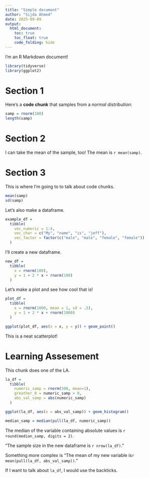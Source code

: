 ```yaml
---
title: "Simple document"
author: "Sijda Ahmed" 
date: 2025-09-09
output: 
  html_document:
    toc: true
    toc_float: true
    code_folding: hide
---
```


I'm an R Markdown document! 

```r
library(tidyverse)
library(ggplot2)
```


# Section 1

Here's a **code chunk** that samples from 
a _normal distribution_:

```r
samp = rnorm(100)
length(samp)
```

# Section 2

I can take the mean of the sample, too!
The mean is `r mean(samp)`.

# Section 3

This is where I'm going to to talk about code chunks.

```r
mean(samp)
sd(samp)
```

Let's also make a dataframe.

```r
example_df = 
  tibble(
    vec_numeric = 1:4,
    vec_char = c("My", "name", "is", "jeff"),
    vec_factor = factor(c("male", "male", "female", "female"))
  )
```

I'll create a new dataframe.

```r
new_df = 
  tibble(
    x = rnorm(100),
    y = 1 + 2 * x + rnorm(100)
  )
```

Let's make a plot and see how cool that is!

```r
plot_df = 
  tibble(
    x = rnorm(1000, mean = 1, sd = .5),
    y = 1 + 2 * x + rnorm(1000)
  )

ggplot(plot_df, aes(x = x, y = y)) + geom_point()
```

This is a neat scatterplot!

# Learning Assesement

This chunk does one of the LA.

```r
la_df =
  tibble(
    numeric_samp = rnorm(500, mean=1),
    greather_0 = numeric_samp > 0,
    abs_val_samp = abs(numeric_samp)
  )

ggplot(la_df, aes(x = abs_val_samp)) + geom_histogram()

median_samp = median(pull(la_df, numeric_samp))
```

The median of the variable containing absolute values is `r round(median_samp, digits = 2)`.

"The sample size in the new dataframe is `r nrow(la_df)`."

Something more complex is "The mean of my new variable is`r mean(pull(la_df, abs_val_samp))`."

If I want to talk about `la_df`, I would use the backticks.

